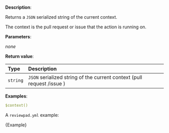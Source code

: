 
**Description**:

Returns a `JSON` serialized string of the current context.

The context is the pull request or issue that the action is running on.

**Parameters**:

_none_

**Return value**:

| Type     | Description                                                             |
| :------- | :---------------------------------------------------------------------- |
| `string` | `JSON` serialized string of the current context (pull request /issue )  |

**Examples**:

```yml
$context()
```

A `reviewpad.yml` example:

<CodeBlock language="yml" title="reviewpad.yml">{Example}</CodeBlock>
